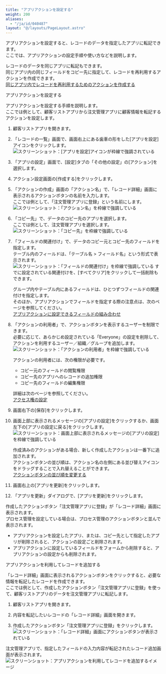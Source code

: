```yaml
---
title: "アプリアクションを設定する"
weight: 200
aliases:
  - "/ja/id/040487"
layout: "@/layouts/PageLayout.astro"
---
```




アプリアクションを設定すると、レコードのデータを指定したアプリに転記できます。   
ここでは、アプリアクションの設定手順や使い方などを説明します。

<Hint>

レコードのデータを同じアプリに転記もできます。  
同じアプリ内の同じフィールドをコピー先に指定して、レコードを再利用するアクションを作成できます。  
[同じアプリ内でレコードを再利用するためのアクションを作成する](/k/ja/id/040485.html)

</Hint>

<Heading id="appaction_set_appaction_10">アプリアクションを設定する</Heading>

アプリアクションを設定する手順を説明します。  
ここでは例として、顧客リストアプリから注文管理アプリに顧客情報を転記するアクションを設定します。

1. 顧客リストアプリを開きます。

1. 「レコードの一覧」画面で、画面右上にある歯車の形をした[アプリを設定]アイコンをクリックします。  
   <Img src="/k/kintone/img/settings_new_icon.png" alt="スクリーンショット：[アプリを設定]アイコンが枠線で強調されている" />

1. 「アプリの設定」画面で、[設定]タブの「その他の設定」の[アクション]を選択します。

1. アクション設定画面の[作成する]をクリックします。

1. 「アクションの作成」画面の「アクション名」で、「レコード詳細」画面に表示されるアクションボタンの名前を入力します。  
  ここでは例として、「注文管理アプリに登録」という名前にします。  
   <Img src="/k/kintone/img-ja/set_appaction_06.png" alt="スクリーンショット：「アクション名」を枠線で強調している" />

1. 「コピー先」で、データのコピー先のアプリを選択します。  
   ここでは例として、注文管理アプリを選択します。
    <Img src="/k/kintone/img-ja/set_appaction_07.png" alt="スクリーンショット：「コピー先」を枠線で強調している" />

1. 「フィールドの関連付け」で、データのコピー元とコピー先のフィールドを指定します。  
  テーブル内のフィールドは、「テーブル名 > フィールド名」という形式で表示されます。  
   <Img src="/k/kintone/img-ja/set_appaction_04.png" alt="スクリーンショット：「フィールドの関連付け」を枠線で強調している" />
  すでに設定されている関連付けを、[すべてクリア]をクリックして一括削除もできます。

   <Note>

   グループ内やテーブル内にあるフィールドは、ひとつずつフィールドの関連付けを指定します。  
   そのほか、アプリアクションでフィールドを指定する際の注意点は、次のページを参照してください。  
   [アプリアクションに設定できるフィールドの組み合わせ](/k/ja/id/040486.html)

   </Note>

1. 「アクションの利用者」で、アクションボタンを表示するユーザーを制限できます。  
  必要に応じて、あらかじめ設定されている「Everyone」の設定を削除して、アクションを利用するユーザー／組織／グループを追加します。
    <Img src="/k/kintone/img-ja/set_appaction_05.png" alt="スクリーンショット：「アクションの利用者」を枠線で強調している" />

   <Warning>

   アクションの利用者には、次の権限が必要です。

   * コピー元のフィールドの閲覧権限
   * コピー先のアプリへのレコードの追加権限
   * コピー先のフィールドの編集権限
    
   詳細は次のページを参照してください。  
   [アクセス権の設定](/k/ja/id/040588.html)

   </Warning>

1. 画面右下の[保存]をクリックします。

1. 画面上部に表示されるメッセージの[アプリの設定]をクリックするか、画面左下の[アプリの設定に戻る]をクリックします。
   <Img src="/k/kintone/img-ja/set_appaction_12.png" alt="スクリーンショット：画面上部に表示されるメッセージの[アプリの設定]を枠線で強調している" />

   <Note>

   作成済みのアクションがある場合、新しく作成したアクションは一番下に追加されます。  
   アクションボタンの並び順は、アクション名の左側にある並び替えアイコンをドラッグすることで入れ替えることができます。  
   [アクションボタンの並び順を変更する](/k/ja/id/040799.html)

   </Note>

1. 画面右上の[アプリを更新]をクリックします。

1. 「アプリを更新」ダイアログで、[アプリを更新]をクリックします。

作成したアクションボタン「注文管理アプリに登録」が「レコード詳細」画面に表示されます。  
プロセス管理を設定している場合は、プロセス管理のアクションボタンと並んで表示されます。

<Note>

* アプリアクションを設定したアプリ、または、コピー先として指定したアプリが削除されると、アクションの設定ごと削除されます。
* アプリアクションに設定しているフィールドをフォームから削除すると、アプリアクションの設定からも削除されます。

</Note>

<Heading id="appaction_set_appaction_20">アプリアクションを利用してレコードを追加する</Heading>

「レコード詳細」画面に表示されるアクションボタンをクリックすると、必要な情報を転記したレコードを作成できます。  
ここでは例として、作成したアクションボタン「注文管理アプリに登録」を使って、顧客リストアプリのデータを注文管理アプリに転記します。

1. 顧客リストアプリを開きます。

1. 内容を転記したいレコードの「レコード詳細」画面を開きます。

1. 作成したアクションボタン「注文管理アプリに登録」をクリックします。  
   <Img src="/k/kintone/img-ja/set_appaction_01.png" alt="スクリーンショット：「レコード詳細」画面にアクションボタンが表示されている" />

注文管理アプリで、指定したフィールドの入力内容が転記されたレコード追加画面が表示されます。
<Img src="/k/kintone/img-ja/set_appaction_09.png" alt="スクリーンショット：アプリアクションを利用してレコードを追加するイメージ" />
